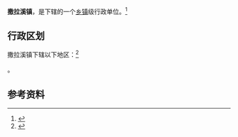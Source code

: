 {{中国乡级行政区|52/05/02/106/000}}

'''撒拉溪镇'''，是{{PRC admin/fullname|52/05/02/106/000|3}}下辖的一个[[乡镇|乡镇]]级行政单位。<ref>{{PRC admin/ref sgc|{{PRC admin/parent|52/05/02/106/000}}}}</ref>

== 行政区划 ==

撒拉溪镇下辖以下地区：<ref>{{PRC admin/ref sgc|52/05/02/106/000}}</ref>

{{PRC admin/children|52/05/02/106/000}}。

== 参考资料 ==

{{reflist}}

{{行政区划小作品}}
{{PRC admin/navcat|52/05/02/106/000}}